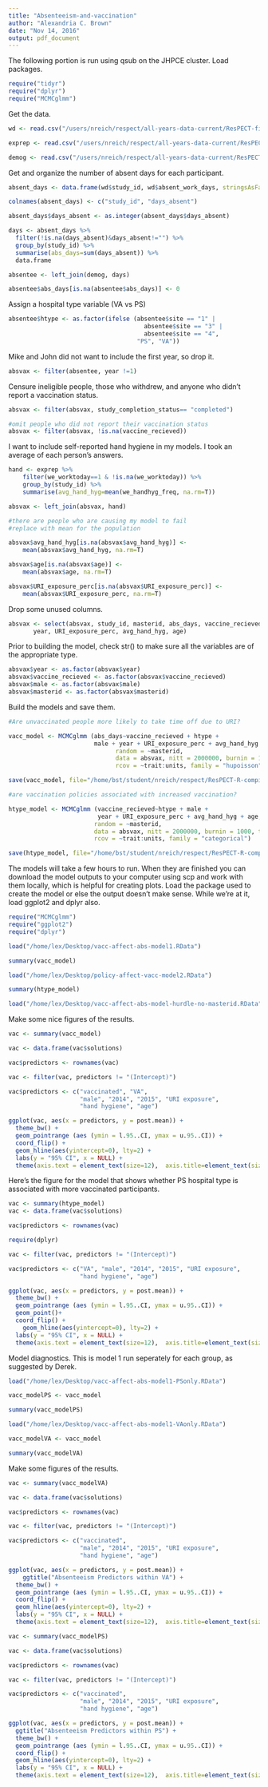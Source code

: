 ```yaml
---
title: "Absenteeism-and-vaccination"
author: "Alexandria C. Brown"
date: "Nov 14, 2016"
output: pdf_document
---
```


The following portion is run using qsub on the JHPCE cluster.
Load packages.

```r
require("tidyr")
require("dplyr")
require("MCMCglmm")
```

Get the data.

```r
wd <- read.csv("/users/nreich/respect/all-years-data-current/ResPECT-final-datasets/ResPECT-weekly-diaries.csv", stringsAsFactors=F)

exprep <- read.csv("/users/nreich/respect/all-years-data-current/ResPECT-final-datasets/daily-exposure-reports.csv", stringsAsFactors=F)

demog <- read.csv("/users/nreich/respect/all-years-data-current/ResPECT-final-datasets/ResPECT-demographics.csv", stringsAsFactors=F)
```

Get and organize the number of absent days for each participant.

```r
absent_days <- data.frame(wd$study_id, wd$absent_work_days, stringsAsFactors=FALSE)

colnames(absent_days) <- c("study_id", "days_absent")

absent_days$days_absent <- as.integer(absent_days$days_absent)

days <- absent_days %>% 
  filter(!is.na(days_absent)&days_absent!="") %>% 
  group_by(study_id) %>% 
  summarise(abs_days=sum(days_absent)) %>% 
  data.frame

absentee <- left_join(demog, days)

absentee$abs_days[is.na(absentee$abs_days)] <- 0
```

Assign a hospital type variable (VA vs PS)

```r
absentee$htype <- as.factor(ifelse (absentee$site == "1" | 
                                      absentee$site == "3" | 
                                      absentee$site == "4", 
                                    "PS", "VA"))
```

Mike and John did not want to include the first year, so drop it.

```r
absvax <- filter(absentee, year !=1)
```

Censure ineligible people, those who withdrew, and anyone 
who didn't report a vaccination status.
```r
absvax <- filter(absvax, study_completion_status== "completed")

#omit people who did not report their vaccination status
absvax <- filter(absvax, !is.na(vaccine_recieved))
```

I want to include self-reported hand hygiene in my models.
I took an average of each person's answers.

```r
hand <- exprep %>%
    filter(we_worktoday==1 & !is.na(we_worktoday)) %>%
    group_by(study_id) %>%
    summarise(avg_hand_hyg=mean(we_handhyg_freq, na.rm=T))

absvax <- left_join(absvax, hand)

#there are people who are causing my model to fail
#replace with mean for the population

absvax$avg_hand_hyg[is.na(absvax$avg_hand_hyg)] <-
    mean(absvax$avg_hand_hyg, na.rm=T)

absvax$age[is.na(absvax$age)] <-
    mean(absvax$age, na.rm=T)

absvax$URI_exposure_perc[is.na(absvax$URI_exposure_perc)] <-
    mean(absvax$URI_exposure_perc, na.rm=T)

```

Drop some unused columns.

```r
absvax <- select(absvax, study_id, masterid, abs_days, vaccine_recieved, htype, male,
       year, URI_exposure_perc, avg_hand_hyg, age)
```

Prior to building the model, check str() to make sure all the 
variables are of the appropriate type.

```r
absvax$year <- as.factor(absvax$year)
absvax$vaccine_recieved <- as.factor(absvax$vaccine_recieved)
absvax$male <- as.factor(absvax$male)
absvax$masterid <- as.factor(absvax$masterid)
```

Build the models and save them.

```r

#Are unvaccinated people more likely to take time off due to URI?

vacc_model <- MCMCglmm (abs_days~vaccine_recieved + htype +
                        male + year + URI_exposure_perc + avg_hand_hyg + age,
                              random = ~masterid,  
                              data = absvax, nitt = 2000000, burnin = 1000, thin=100,
                              rcov = ~trait:units, family = "hupoisson")

save(vacc_model, file="/home/bst/student/nreich/respect/ResPECT-R-compilation-code/R-code-for-ResPECT-side-projects/vacc-affect-abs-model1.RData")

#are vaccination policies associated with increased vaccination?

htype_model <- MCMCglmm (vaccine_recieved~htype + male +
                         year + URI_exposure_perc + avg_hand_hyg + age,
                        random = ~masterid,
                        data = absvax, nitt = 2000000, burnin = 1000, thin=100,
                        rcov = ~trait:units, family = "categorical")

save(htype_model, file="/home/bst/student/nreich/respect/ResPECT-R-compilation-code/R-code-for-ResPECT-side-projects/policy-affect-vacc-model2.RData")
```

The models will take a few hours to run.  When they are finished 
you can download the model outputs to your computer using scp
and work with them locally, which is helpful for creating plots.
Load the package used to create the
model or else the output doesn't make sense. While we're at it, load 
ggplot2 and dplyr also.

```r
require("MCMCglmm")
require("ggplot2")
require("dplyr")

load("/home/lex/Desktop/vacc-affect-abs-model1.RData")

summary(vacc_model)

load("/home/lex/Desktop/policy-affect-vacc-model2.RData")

summary(htype_model)     

load("/home/lex/Desktop/vacc-affect-abs-model-hurdle-no-masterid.RData")


```

Make some nice figures of the results.  

```r
vac <- summary(vacc_model)

vac <- data.frame(vac$solutions)

vac$predictors <- rownames(vac)

vac <- filter(vac, predictors != "(Intercept)")

vac$predictors <- c("vaccinated", "VA", 
                    "male", "2014", "2015", "URI exposure", 
                    "hand hygiene", "age")

ggplot(vac, aes(x = predictors, y = post.mean)) +                                                   
  theme_bw() + 
  geom_pointrange (aes (ymin = l.95..CI, ymax = u.95..CI)) +              
  coord_flip() +               
  geom_hline(aes(yintercept=0), lty=2) +           
  labs(y = "95% CI", x = NULL) +                 
  theme(axis.text = element_text(size=12),  axis.title=element_text(size=14,face="bold"))   
```

Here's the figure for the model that shows whether PS hospital type is associated 
with more vaccinated participants. 

```r
vac <- summary(htype_model)                                                                                                                                                                
vac <- data.frame(vac$solutions)

vac$predictors <- rownames(vac)

require(dplyr)

vac <- filter(vac, predictors != "(Intercept)")

vac$predictors <- c("VA", "male", "2014", "2015", "URI exposure",
                    "hand hygiene", "age")

ggplot(vac, aes(x = predictors, y = post.mean)) +                                
  theme_bw() +                                   
  geom_pointrange (aes (ymin = l.95..CI, ymax = u.95..CI)) +      
  geom_point()+                   
  coord_flip() +            
    geom_hline(aes(yintercept=0), lty=2) +         
  labs(y = "95% CI", x = NULL) +              
  theme(axis.text = element_text(size=12),  axis.title=element_text(size=14,face="bold"))     
```

Model diagnostics.  This is model 1 run seperately for each group, as suggested by Derek.


```r
load("/home/lex/Desktop/vacc-affect-abs-model1-PSonly.RData")

vacc_modelPS <- vacc_model

summary(vacc_modelPS)

load("/home/lex/Desktop/vacc-affect-abs-model1-VAonly.RData")

vacc_modelVA <- vacc_model

summary(vacc_modelVA)     
```

Make some figures of the results.  

```r
vac <- summary(vacc_modelVA)

vac <- data.frame(vac$solutions)

vac$predictors <- rownames(vac)

vac <- filter(vac, predictors != "(Intercept)")

vac$predictors <- c("vaccinated",
                    "male", "2014", "2015", "URI exposure", 
                    "hand hygiene", "age")

ggplot(vac, aes(x = predictors, y = post.mean)) +     
    ggtitle("Absenteeism Predictors within VA") +
  theme_bw() + 
  geom_pointrange (aes (ymin = l.95..CI, ymax = u.95..CI)) +              
  coord_flip() +               
  geom_hline(aes(yintercept=0), lty=2) +           
  labs(y = "95% CI", x = NULL) +                 
  theme(axis.text = element_text(size=12),  axis.title=element_text(size=14,face="bold"))   

vac <- summary(vacc_modelPS)

vac <- data.frame(vac$solutions)

vac$predictors <- rownames(vac)

vac <- filter(vac, predictors != "(Intercept)")

vac$predictors <- c("vaccinated",
                    "male", "2014", "2015", "URI exposure", 
                    "hand hygiene", "age")

ggplot(vac, aes(x = predictors, y = post.mean)) +                                                   
  ggtitle("Absenteeism Predictors within PS") +
  theme_bw() + 
  geom_pointrange (aes (ymin = l.95..CI, ymax = u.95..CI)) +              
  coord_flip() +               
  geom_hline(aes(yintercept=0), lty=2) +           
  labs(y = "95% CI", x = NULL) +                 
  theme(axis.text = element_text(size=12),  axis.title=element_text(size=14,face="bold"))   
```

